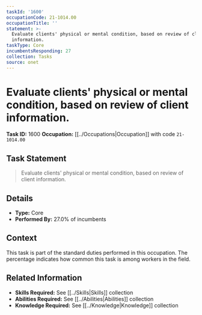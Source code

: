 ```yaml
---
taskId: '1600'
occupationCode: 21-1014.00
occupationTitle: ''
statement: >-
  Evaluate clients' physical or mental condition, based on review of client
  information.
taskType: Core
incumbentsResponding: 27
collection: Tasks
source: onet
---
```

# Evaluate clients' physical or mental condition, based on review of client information.

**Task ID:** 1600
**Occupation:** [[../Occupations|Occupation]] with code `21-1014.00`

## Task Statement

> Evaluate clients' physical or mental condition, based on review of client information.

## Details

- **Type:** Core
- **Performed By:** 27.0% of incumbents

## Context

This task is part of the standard duties performed in this occupation. The percentage indicates how common this task is among workers in the field.

## Related Information

- **Skills Required:** See [[../Skills|Skills]] collection
- **Abilities Required:** See [[../Abilities|Abilities]] collection
- **Knowledge Required:** See [[../Knowledge|Knowledge]] collection

